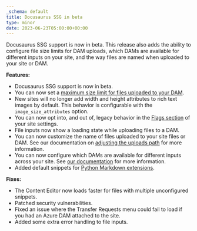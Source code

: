 ```yaml
---
_schema: default
title: Docusaurus SSG in beta
type: minor
date: 2023-06-23T05:00:00+00:00
---
```

Docusaurus SSG support is now in beta. This release also adds the ability to configure file size limits for DAM uploads, which DAMs are available for different inputs on your site, and the way files are named when uploaded to your site or DAM.

**Features:**

* Docusaurus SSG support is now in beta.
* You can now set a [maximum size limit for files uploaded to your DAM](/documentation/articles/managing-your-connected-dams/#limiting-size-of-uploads-to-your-dam).
* New sites will no longer add width and height attributes to rich text images by default. This behavior is configurable with the `image_size_attributes` option.
* You can now opt into, and out of, legacy behavior in the [Flags section](/documentation/articles/what-are-flags/) of your site settings.
* File inputs now show a loading state while uploading files to a DAM.
* You can now customize the name of files uploaded to your site files or DAM. See our documentation on [adjusting the uploads path](/documentation/articles/adjusting-the-uploads-path/) for more information.
* You can now configure which DAMs are available for different inputs across your site. See [our documentation](/documentation/articles/managing-your-connected-dams/#determine-where-on-the-site-your-dam-can-be-used) for more information.
* Added default snippets for [Python Markdown extensions](/documentation/articles/snippets-using-python-markdown/).

**Fixes:**

* The Content Editor now loads faster for files with multiple unconfigured snippets.
* Patched security vulnerabilities.
* Fixed an issue where the Transfer Requests menu could fail to load if you had an Azure DAM attached to the site.
* Added some extra error handling to file inputs.
